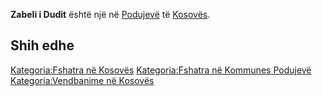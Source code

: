 {{Fshat në 
 | Emri                = Zabeli i Dudit
 | EmriAlt                = 
 | NAME_SHORT_FORM=      
 | NAME_GENERIC=      
 | NAME_SORT_NAME_RO=      ZABELIIDUDIT
 | FULL_NAME_RO = Zabeli i Dudit
 | FULL_NAME_ND_RO=Zabeli i Dudit
 | SORT_NAME_RG=ZABELIIDUDIT
 | FULL_NAME_RG=Zabeli i Dudit
 | FULL_NAME_ND_RG=Zabeli i Dudit
 | SRP_NAME_SHORT_FORM=      
 | SRP_NAME_GENERIC=      
 | SRP_NAME_SORT_NAME_RO=      
 | SRP_FULL_NAME_RO = 
 | SRP_FULL_NAME_ND_RO=
 | SRP_SORT_NAME_RG=
 | SRP_FULL_NAME_RG=
 | SRP_FULL_NAME_ND_RG=
 | Emri (Rasa dhanore) = 
 | Figura              = 
 | Shteti              = Kosovo
 | Komuna              = Podujevë
 | Kodi postar         = 
 | Sipërfaqja          = 

 | Popullsia           = 

 | Regj. i popullsisë  = 
 | Dend. e popullsisë  = 
 | Faqja zyrtare       = 
 <!--- Koordinatat ----> 
 | Gjerësia            = 42.982262
 | Gjatësia            = 21.226126
 | Lartësia            = 
}}
'''Zabeli i Dudit''' është një [[]] në [[Podujevë]] të [[Kosovës]].

<!-- == Gjeografia == -->
<!-- == Historia == -->
<!-- == Demografia == -->
== Shih edhe ==
{{Komuna Podujevë}}
{{Kosovo-Administrata-Cung}}

[[Kategoria:Fshatra në Kosovës]]
[[Kategoria:Fshatra në Kommunes Podujevë]]
[[Kategoria:Vendbanime në Kosovës]]
